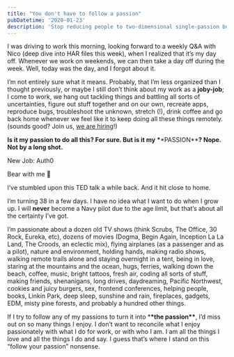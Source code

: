 ```yaml
---
title: "You don't have to follow a passion"
pubDatetime: '2020-01-23'
description: 'Stop reducing people to two-dimensional single-passion beings'
---
```


I was driving to work this morning, looking forward to a weekly Q&A with Nico (deep dive into HAR files this week), when I realized that it’s my day off. Whenever we work on weekends, we can then take a day off during the week. Well, today was the day, and I forgot about it.

I’m not entirely sure what it means. Probably, that I’m less organized than I thought previously, or maybe I still don’t think about my work as a **joby-job**; I come to work, we hang out tackling things and battling all sorts of uncertainties, figure out stuff together and on our own, recreate apps, reproduce bugs, troubleshoot the unknown, stretch (!), drink coffee and go back home whenever we feel like it to keep doing all these things remotely. (sounds good? Join us, [we are hiring](https://jobs.lever.co/auth0?lever-via=KkPp8EXnYD)!)

**Is it my passion to do all this? For sure. But is it my** **\***\*PASSION\*\***? Nope. Not by a long shot.**

New Job: Auth0

Bear with me 🐻

I’ve stumbled upon this TED talk a while back. And it hit close to home.

<YouTUbe youTubeId="6MBaFL7sCb8" />

I’m turning 38 in a few days. I have no idea what I want to do when I grow up. I will **never** become a Navy pilot due to the age limit, but that’s about all the certainty I’ve got.

I’m passionate about a dozen old TV shows (think Scrubs, The Office, 30 Rock, Eureka, etc), dozens of movies (Dogma, Begin Again, Inception La La Land, The Croods, an eclectic mix), flying airplanes (as a passenger and as a pilot), nature and environment, holding hands, making radio shows, walking remote trails alone and staying overnight in a tent, being in love, staring at the mountains and the ocean, hugs, ferries, walking down the beach, coffee, music, bright tattoos, fresh air, coding all sorts of stuff, making friends, shenanigans, long drives, daydreaming, Pacific Northwest, cookies and juicy burgers, sex, frontend conferences, helping people, books, Linkin Park, deep sleep, sunshine and rain, fireplaces, gadgets, EDM, misty pine forests, and probably a hundred other things.

If I try to follow any of my passions to turn it into \***\*the passion\*\***, I’d miss out on so many things I enjoy. I don’t want to reconcile what I enjoy passionately with what I do for work, or with who I am. I am all the things I love and all the things I do and say. I guess that’s where I stand on this “follow your passion” nonsense.
